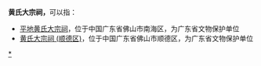 '''黄氏大宗祠，'''可以指：

*[[平地黄氏大宗祠|平地黄氏大宗祠]]，位于中国广东省佛山市南海区，为广东省文物保护单位
*[[黄氏大宗祠_(顺德区)|黄氏大宗祠 (顺德区)]]，位于中国广东省佛山市顺德区，为广东省文物保护单位
{{Disambig|cat=五字宗祠消歧义|H}}
[[Category:中国黄姓宗祠|*]]